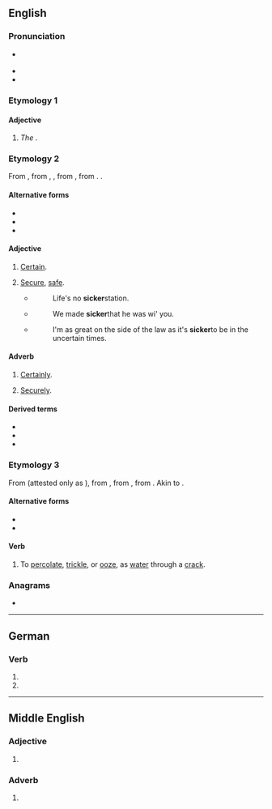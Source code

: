 ==English==

===Pronunciation===
* {{a|GA}} {{IPA|en|/ˈsɪkɚ/}}
* {{rhymes|en|ɪkə(ɹ)}}
* {{audio|en|en-uk-sicker.ogg|Audio (US)}}

===Etymology 1===
{{compound|en|sick|-er}}

====Adjective====
{{head|en|comparative adjective}}

# ''The'' {{en-comparative of|sick}}.

===Etymology 2===
From {{inh|en|enm|siker}}, from {{inh|en|ang|sicer}}, {{m|ang|sicor}}, from {{inh|en|gmw-pro|*sikur||free, secure}}, from {{der|en|la|sēcūrus||secure|lit=without care}}. {{doublet|en|sure|secure}}.

====Alternative forms====
* {{l|en|siker}}
* {{l|en|siccer}}
* {{l|en|siccar}}

====Adjective====
{{en-adj|?}}

# {{lb|en|obsolete|outside|dialects}} [[certain|Certain]].
#: {{ux|en|I'm '''sicker''' that he's not home.}}
# {{lb|en|obsolete|outside|dialects}} [[secure|Secure]], [[safe]].
#: {{ux|en|To walk a '''sicker '''path}}
#* {{rfdatek|en|G. Menzies}}
#*: Life's no '''sicker '''station.
#* {{rfdatek|en|Good Words}}
#*: We made '''sicker '''that he was wi' you.
#* {{rfdatek|en|S. R. Crockett}}
#*: I'm as great on the side of the law as it's '''sicker '''to be in the uncertain times.

====Adverb====
{{en-adv|?}}

# {{lb|en|obsolete|outside|dialects}} [[certainly|Certainly]].
# {{lb|en|obsolete|outside|dialects}} [[securely|Securely]].

====Derived terms====
* {{l|en|sickerly}}
* {{l|en|sickerhood}}
* {{l|en|sickerness}}

===Etymology 3===
From {{inh|en|enm|*sikeren}} (attested only as {{m|enm|sikeniez|t=(it) trickles, (it) leaks, (it) oozes}}), from {{inh|en|ang|sicerian|t=to ooze, seep}}, from {{inh|en|gem-pro|*sikrōną|t=to trickle}}, from {{der|en|gem-pro|*sīką|t=slow running water}}. Akin to {{m|en|sitch}}.

====Alternative forms====
* {{l|en|sigger}}
* {{l|en|zigger}}

====Verb====
{{en-verb}}

# {{lb|en|mining|UK|dialect}} To [[percolate]], [[trickle]], or [[ooze]], as [[water]] through a [[crack]].

{{Webster 1913}}

===Anagrams===
* {{anagrams|en|a=ceikrs|Rickes|Riecks|ickers|scrike}}

----

==German==

===Verb===
{{head|de|verb form}}

# {{de-verb form of|sickern|1|s|g}}
# {{de-verb form of|sickern|i|s}}

----

==Middle English==

===Adjective===
{{head|enm|adjective}}

# {{alternative form of|enm|siker}}

===Adverb===
{{head|enm|adverb}}

# {{alternative form of|enm|siker}}